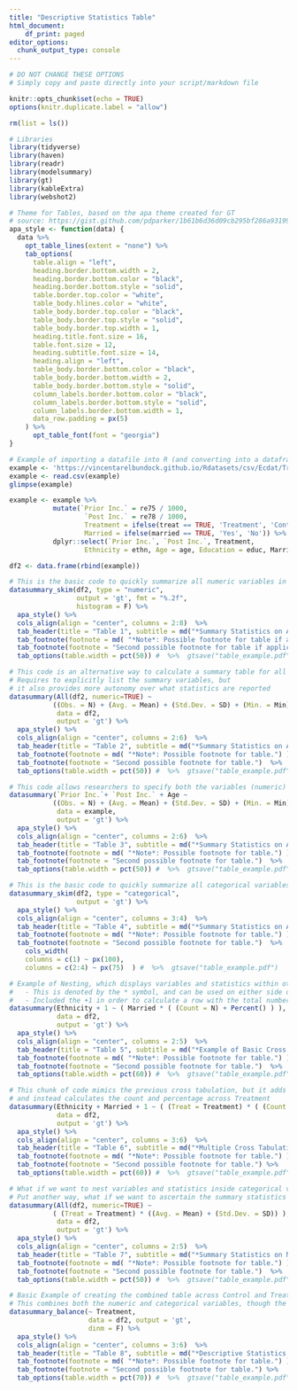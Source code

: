 ```yaml
---
title: "Descriptive Statistics Table"
html_document:
    df_print: paged
editor_options:
  chunk_output_type: console
---
```


```r

# DO NOT CHANGE THESE OPTIONS
# Simply copy and paste directly into your script/markdown file

knitr::opts_chunk$set(echo = TRUE)
options(knitr.duplicate.label = "allow")

rm(list = ls())

# Libraries
library(tidyverse)
library(haven)
library(readr)
library(modelsummary)
library(gt)
library(kableExtra)
library(webshot2)

# Theme for Tables, based on the apa theme created for GT
# source: https://gist.github.com/pdparker/1b61b6d36d09cb295bf286a931990159
apa_style <- function(data) {
  data %>%
    opt_table_lines(extent = "none") %>%
    tab_options(
      table.align = "left",
      heading.border.bottom.width = 2,
      heading.border.bottom.color = "black",
      heading.border.bottom.style = "solid",
      table.border.top.color = "white",
      table_body.hlines.color = "white",
      table_body.border.top.color = "black",
      table_body.border.top.style = "solid",
      table_body.border.top.width = 1,
      heading.title.font.size = 16,
      table.font.size = 12,
      heading.subtitle.font.size = 14,
      heading.align = "left",
      table_body.border.bottom.color = "black",
      table_body.border.bottom.width = 2,
      table_body.border.bottom.style = "solid",
      column_labels.border.bottom.color = "black",
      column_labels.border.bottom.style = "solid",
      column_labels.border.bottom.width = 1,
      data_row.padding = px(5)
    ) %>%
      opt_table_font(font = "georgia")
}
```


```r

# Example of importing a datafile into R (and converting into a dataframe)
example <- 'https://vincentarelbundock.github.io/Rdatasets/csv/Ecdat/Treatment.csv'
example <- read.csv(example)
glimpse(example)

example <- example %>%
           mutate(`Prior Inc.` = re75 / 1000,
                   `Post Inc.` = re78 / 1000,
                   Treatment = ifelse(treat == TRUE, 'Treatment', 'Control'),
                   Married = ifelse(married == TRUE, 'Yes', 'No')) %>%
           dplyr::select(`Prior Inc.`, `Post Inc.`, Treatment,
                   Ethnicity = ethn, Age = age, Education = educ, Married)

df2 <- data.frame(rbind(example))
```



```r

# This is the basic code to quickly summarize all numeric variables in the dataset
datasummary_skim(df2, type = "numeric",
                 output = 'gt', fmt = "%.2f",
                 histogram = F) %>% 
  apa_style() %>%
  cols_align(align = "center", columns = 2:8)  %>% 
  tab_header(title = "Table 1", subtitle = md("*Summary Statistics on All Numeric Variables*") ) %>% 
  tab_footnote(footnote = md( "*Note*: Possible footnote for table if applicable.") ) %>%
  tab_footnote(footnote = "Second possible footnote for table if applicable.")  %>%
  tab_options(table.width = pct(50)) #  %>%  gtsave("table_example.pdf")
```


```r

# This code is an alternative way to calculate a summary table for all numeric variables
# Requires to explicitly list the summary variables, but
# it also provides more autonomy over what statistics are reported
datasummary(All(df2, numeric=TRUE) ~  
           ((Obs. = N) + (Avg. = Mean) + (Std.Dev. = SD) + (Min. = Min) + (Max. = Max)),
            data = df2,
            output = 'gt') %>% 
  apa_style() %>% 
  cols_align(align = "center", columns = 2:6)  %>% 
  tab_header(title = "Table 2", subtitle = md("*Summary Statistics on All Numeric Variables, Alternative*") ) %>% 
  tab_footnote(footnote = md( "*Note*: Possible footnote for table.") ) %>%
  tab_footnote(footnote = "Second possible footnote for table.")  %>%
  tab_options(table.width = pct(50)) #  %>%  gtsave("table_example.pdf")
```

```r

# This code allows researchers to specify both the variables (numeric) and the summary statistics to report 
datasummary(`Prior Inc.`+ `Post Inc.` + Age ~ 
           ((Obs. = N) + (Avg. = Mean) + (Std.Dev. = SD) + (Min. = Min) + (Max. = Max)),
            data = example,
            output = 'gt') %>% 
  apa_style() %>% 
  cols_align(align = "center", columns = 2:6)  %>% 
  tab_header(title = "Table 3", subtitle = md("*Summary Statistics on All Numeric Variables, Alternative*") ) %>% 
  tab_footnote(footnote = md( "*Note*: Possible footnote for table.") ) %>%
  tab_footnote(footnote = "Second possible footnote for table.")  %>%
  tab_options(table.width = pct(50)) #  %>%  gtsave("table_example.pdf")
```



```r

# This is the basic code to quickly summarize all categorical variables in the dataset
datasummary_skim(df2, type = "categorical",
                 output = 'gt') %>% 
  apa_style() %>% 
  cols_align(align = "center", columns = 3:4)  %>% 
  tab_header(title = "Table 4", subtitle = md("*Summary Statistics on All Categorical Variables*") ) %>% 
  tab_footnote(footnote = md( "*Note*: Possible footnote for table.") ) %>%
  tab_footnote(footnote = "Second possible footnote for table.")  %>%
    cols_width(
    columns = c(1) ~ px(100),
    columns = c(2:4) ~ px(75)  ) #  %>%  gtsave("table_example.pdf")
```


```r

# Example of Nesting, which displays variables and statistics within other categorical variables.
#   - This is denoted by the * symbol, and can be used on either side of the equation.
#   - Included the +1 in order to calculate a row with the total number of observations
datasummary(Ethnicity + 1 ~ ( Married * ( (Count = N) + Percent() ) ),
            data = df2,
            output = 'gt') %>% 
  apa_style() %>%
  cols_align(align = "center", columns = 2:5)  %>% 
  tab_header(title = "Table 5", subtitle = md("*Example of Basic Cross Tabulation*") ) %>% 
  tab_footnote(footnote = md( "*Note*: Possible footnote for table.") ) %>%
  tab_footnote(footnote = "Second possible footnote for table.")  %>%
  tab_options(table.width = pct(60)) #  %>%  gtsave("table_example.pdf")
```


```r

# This chunk of code mimics the previous cross tabulation, but it adds Married to the left side of the equation
# and instead calculates the count and percentage across Treatment
datasummary(Ethnicity + Married + 1 ~ ( (Treat = Treatment) * ( (Count = N) + Percent() ) ),
            data = df2,
            output = 'gt') %>% 
  apa_style() %>%
  cols_align(align = "center", columns = 3:6)  %>% 
  tab_header(title = "Table 6", subtitle = md("*Multiple Cross Tabulations using DataSummary*") ) %>% 
  tab_footnote(footnote = md( "*Note*: Possible footnote for table.") ) %>%
  tab_footnote(footnote = "Second possible footnote for table.") %>%
  tab_options(table.width = pct(60)) #  %>%  gtsave("table_example.pdf")
```


```r

# What if we want to nest variables and statistics inside categorical variables?
# Put another way, what if we want to ascertain the summary statistics 
datasummary(All(df2, numeric=TRUE) ~  
           ( (Treat = Treatment) * ((Avg. = Mean) + (Std.Dev. = SD)) ),
            data = df2,
            output = 'gt') %>% 
  apa_style() %>% 
  cols_align(align = "center", columns = 2:5)  %>% 
  tab_header(title = "Table 7", subtitle = md("*Summary Statistics on Numeric Variables by Treatment*") ) %>% 
  tab_footnote(footnote = md( "*Note*: Possible footnote for table.") ) %>%
  tab_footnote(footnote = "Second possible footnote for table.")  %>%
  tab_options(table.width = pct(50)) #  %>%  gtsave("table_example.pdf")
```




```r

# Basic Example of creating the combined table across Control and Treatment categories
# This combines both the numeric and categorical variables, though the type of statistics are kept to a minimum
datasummary_balance(~ Treatment,
                    data = df2, output = 'gt',
                    dinm = F) %>% 
  apa_style() %>%
  cols_align(align = "center", columns = 3:6)  %>% 
  tab_header(title = "Table 8", subtitle = md("*Descriptive Statistics over Treatment Status*") ) %>% 
  tab_footnote(footnote = md( "*Note*: Possible footnote for table.") ) %>%
  tab_footnote(footnote = "Second possible footnote for table.") %>%
  tab_options(table.width = pct(70)) #  %>%  gtsave("table_example.pdf")
```

